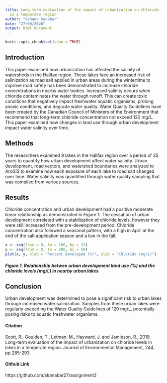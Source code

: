 ```yaml
---
title: Long-term evaluation of the impact of urbanization on chloride levels in lakes
  in a temperate region
author: "Sahana Kanabar"
date: "27/09/2020"
output: html_document
---
```


```r
knitr::opts_chunk$set(echo = TRUE)
```

## Introduction

This paper examined how urbanization has affected the salinity of watersheds in the Halifax region. These lakes face an increased risk of salinization as road salt applied in urban areas during the wintertime to improve road safety has been demonstrated to increase chloride concentrations in nearby water bodies. Increased salinity occurs when chloride contaminates the water through runoff. This can create toxic conditions that negatively impact freshwater aquatic organisms, prolong anoxic conditions, and degrade water quality. Water Quality Guidelines have been created by the Canadian Council of Ministers of the Environment that recommend that long-term chloride concentration not exceed 120 mg/L. This paper examined how changes in land use through urban development impact water salinity over time.


## Methods

The researchers examined 9 lakes in the Halifax region over a period of 35 years to quantify how urban development affect water salinity. Urban development, road vectors, and watershed boundaries were analyzed to ArcGIS to examine how each exposure of each lake to road salt changed over time. Water salinity was quantified through water quality sampling that was compiled from various sources.


## Results

Chloride concentration and urban development had a positive moderate linear relationship as demonstrated in Figure 1. The cessation of urban development correlated with a stabilization of chloride levels, however they were still increased from the pre-development period. Chloride concentration also followed a seasonal pattern, with a high in April at the end of the salt application season and a low in the fall.

```r
x <- seq(from = 0, to = 100, by = 25)
y <- seq(from = 0, to = 200, by = 50)
plot(x, y, xlab = "Percent Developed (%)", ylab = "Chloride (mg/L)")
```

##### Figure 1. Relationship betwen urban development land use (%) and the chloride levels (mg/L) in nearby urban lakes


## Conclusion

Urban development was determined to pose a significant risk to urban lakes through increased water salinization. Samples from these urban lakes were regularly exceeding the Water Quality Guidelines of 120 mg/L, potentially posing risks to aquatic freshwater organisms.


#### Citation

Scott, R., Goulden, T., Letman, M., Hayward, J. and Jamieson, R., 2019. Long-term evaluation of the impact of urbanization on chloride levels in lakes in a temperate region. Journal of Environmental Management, 244, pp.285-293.


#### Github Link
https://github.com/skanabar27/assignment2